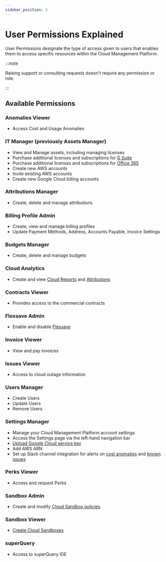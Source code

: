 ```yaml
---
sidebar_position: 3
---
```


# User Permissions Explained

User Permissions designate the type of access given to users that enables them to access specific resources within the Cloud Management Platform.

:::note

Raising support or consulting requests doesn't require any permission or role.

:::

## Available Permissions

### Anomalies Viewer

- Access Cost and Usage Anomalies

### IT Manager (previously Assets Manager)

- View and Manage assets, including managing licenses
- Purchase additional licenses and subscriptions for [G Suite](../g-suite-and-workspace/purchasing-g-suite-licenses.mdx)
- Purchase additional licenses and subscriptions for [Office 365](../microsoft-office-365/purchasing-office-365-licenses.mdx)
- Create new AWS accounts
- Invite existing AWS accounts
- Create new Google Cloud billing accounts

### Attributions Manager

- Create, delete and manage attributions

### Billing Profile Admin

- Create, view and manage billing profiles
- Update Payment Methods, Address, Accounts Payable, Invoice Settings

### Budgets Manager

- Create, delete and manage budgets

### Cloud Analytics

- Create and view [Cloud Reports](../cloud-analytics/create-cloud-report/) and [Attributions](../cloud-analytics/attributing-cloud-spend.mdx)

### Contracts Viewer

- Provides access to the commercial contracts

### Flexsave Admin

- Enable and disable [Flexsave](../flexsave/overview.mdx)

### Invoice Viewer

- View and pay invoices

### Issues Viewer

- Access to cloud outage information

### Users Manager

- Create Users
- Update Users
- Remove Users

### Settings Manager

- Manage your Cloud Management Platform account settings
- Access the Settings page via the left-hand navigation bar
- [Upload Google Cloud service key](../google-cloud/connect-google-cloud-service-account.mdx)
- Add AWS ARN
- Set up Slack channel integration for alerts on [cost anomalies](../anomaly-detection/cloud-anomalies.mdx) and [known issues](../services/consulting-support/cloud-incidents.mdx)

### Perks Viewer

- Access and request Perks

### Sandbox Admin

- Create and modify [Cloud Sandbox policies](../cloud-sandbox-management/configuring-a-policy-for-sandbox-accounts.mdx).

### Sandbox Viewer

- [Create Cloud Sandboxes](../cloud-sandbox-management/create-gcp-sandbox-accounts.mdx)

### superQuery

- Access to superQuery IDE

